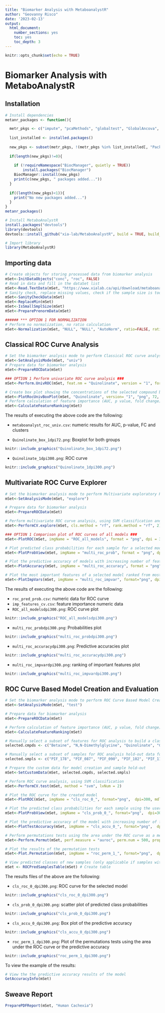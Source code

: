 ```yaml
---
title: "Biomarker Analysis with MetaboanalystR"
author: "Geovanny Risco"
date: '2023-02-13'
output:
  html_document:
    number_sections: yes
    toc: yes
    toc_depth: 3
---
```


```r
knitr::opts_chunk$set(echo = TRUE)
```

# Biomarker Analysis with MetaboAnalystR

## Installation

```r
# Install dependencies
metanr_packages <- function(){

  metr_pkgs <- c("impute", "pcaMethods", "globaltest", "GlobalAncova", "Rgraphviz", "preprocessCore", "genefilter", "sva", "limma", "KEGGgraph", "siggenes","BiocParallel", "MSnbase", "multtest","RBGL","edgeR","fgsea","devtools","crmn","httr","qs")
  
  list_installed <- installed.packages()
  
  new_pkgs <- subset(metr_pkgs, !(metr_pkgs %in% list_installed[, "Package"]))
  
  if(length(new_pkgs)!=0){
    
    if (!requireNamespace("BiocManager", quietly = TRUE))
        install.packages("BiocManager")
    BiocManager::install(new_pkgs)
    print(c(new_pkgs, " packages added..."))
  }
  
  if((length(new_pkgs)<1)){
    print("No new packages added...")
  }
}
metanr_packages()

# Install MetaboAnalystR
install.packages("devtools")
library(devtools)
devtools::install_github("xia-lab/MetaboAnalystR", build = TRUE, build_vignettes = FALSE)
```

```r
# Import library
library(MetaboAnalystR)
```


## Importing data

```r
# Create objects for storing processed data from biomarker analysis
mSet<-InitDataObjects("conc", "roc", FALSE)
# Read in data and fill in the dataSet list
mSet<-Read.TextData(mSet, "https://www.xialab.ca/api/download/metaboanalyst/human_cachexia.csv")
# Sanity check, replace missing values, check if the sample size is too small
mSet<-SanityCheckData(mSet)
mSet<-ReplaceMin(mSet)
mSet<-IsSmallSmplSize(mSet)
mSet<-PreparePrenormData(mSet)
```

```r
###### *** OPTION 1 FOR NORMALIZATION
# Perform no normalization, no ratio calculation
mSet<-Normalization(mSet, "NULL", "NULL", "AutoNorm", ratio=FALSE, ratioNum=20)
```

## Classical ROC Curve Analysis

```r
# Set the biomarker analysis mode to perform Classical ROC curve analysis ("univ")
mSet<-SetAnalysisMode(mSet, "univ")
# Prepare data for biomarker analysis
mSet<-PrepareROCData(mSet)

### OPTION 1 Perform univariate ROC curve analysis ###
mSet<-Perform.UnivROC(mSet, feat.nm = "Quinolinate", version = "1", format="png", dpi=300, isAUC=F, isOpt=T, optMethod="closest.topleft", isPartial=F, measure="sp", cutoff=0.2)

# Create box plot showing the concentrations of the selected compound between the groups
mSet<-PlotRocUnivBoxPlot(mSet, "Quinolinate", version= "1", "png", 72, T, FALSE)
# Perform calculation of feature importance (AUC, p value, fold change)
mSet<-CalculateFeatureRanking(mSet)
```

The results of executing the above code are the following:

* `metaboanalyst_roc_univ.csv`: numeric results for AUC, p-value, FC and clusters

* `Quinolinate_box_1dpi72.png`: Boxplot for both groups

```r
knitr::include_graphics("Quinolinate_box_1dpi72.png")
```

* `Quinolinate_1dpi300.png`: ROC curve

```r
knitr::include_graphics("Quinolinate_1dpi300.png")
```

## Multivariate ROC Curve Explorer

```r
# Set the biomarker analysis mode to perform Multivariate exploratory ROC curve analysis ("explore")
mSet<-SetAnalysisMode(mSet, "explore")

# Prepare data for biomarker analysis
mSet<-PrepareROCData(mSet)

# Perform multivariate ROC curve analysis, using SVM classification and ranking
mSet<-PerformCV.explore(mSet, cls.method = "rf", rank.method = "rf", 2)

### OPTION 1 Comparison plot of ROC curves of all models ###
mSet<-PlotROC(mSet, imgName = "ROC_all_models", format = "png", dpi = 300, mdl.inx= 0, avg.method = "threshold", show.conf = 0, show.holdout = 0, focus="fpr", cutoff=0.5)

# Plot predicted class probabilities for each sample for a selected model, not showing labels of wrongly classified samples
mSet<-PlotProbView(mSet, imgName = "multi_roc_prob", format = "png", dpi = 300, mdl.inx = -1, show = 0, showPred = 0)

# Plot the predictive accuracy of models with increasing number of features
mSet<-PlotAccuracy(mSet, imgName = "multi_roc_accuracy", format = "png", dpi = 300)

# Plot the most important features of a selected model ranked from most to least important
mSet<-PlotImpVars(mSet, imgName = "multi_roc_impvar", format="png", dpi=300, mdl.inx = -1, measure="freq", feat.num=15)
```

The results of executing the above code are the following:

* `roc_pred_prob.csv`: numeric data for ROC curve
* `imp_features_cv.csv`: feature importance numeric data
* `ROC_all_modelsdpi300.png`: ROC curve plot

```r
knitr::include_graphics("ROC_all_modelsdpi300.png")
```

* `multi_roc_probdpi300.png`: Probabilities plot

```r
knitr::include_graphics("multi_roc_probdpi300.png")
```

* `multi_roc_accuracydpi300.png`: Predictive accuracies plot

```r
knitr::include_graphics("multi_roc_accuracydpi300.png")
```
* `multi_roc_impvardpi300.png`: ranking of important features plot

```r
knitr::include_graphics("multi_roc_impvardpi300.png")
```

## ROC Curve Based Model Creation and Evaluation


```r
# Set the biomarker analysis mode to perform ROC Curve Based Model Creation and Evaluation ("test")
mSet<-SetAnalysisMode(mSet, "test")

# Prepare data for biomarker analysis
mSet<-PrepareROCData(mSet)

# Perform calculation of feature importance (AUC, p value, fold change)
mSet<-CalculateFeatureRanking(mSet)

# Manually select a subset of features for ROC analysis to build a classifier 
selected.cmpds <- c("Betaine", "N,N-Dimethylglycine", "Quinolinate", "Glucose")

# Manually select a subset of samples for ROC analysis hold-out data for validation purposes
selected.smpls <- c("PIF_178", "PIF_087", "PIF_090", "PIF_102", "PIF_111", "PIF_112")

# Prepare the custom data for model creation and sample hold-out 
mSet<-SetCustomData(mSet, selected.cmpds, selected.smpls)

# Perform ROC curve analysis, using SVM classification 
mSet<-PerformCV.test(mSet, method = "svm", lvNum = 2)

# Plot the ROC curve for the created model
mSet<-PlotROC(mSet, imgName = "cls_roc_0_", format="png",  dpi=300, mdl.inx = 0, avg.method = "threshold", 0, 0, "fpr", 0.5)

# Plot the predicted class probabilities for each sample using the user-created classifier, not showing labels of wrongly classified samples
mSet<-PlotProbView(mSet, imgName = "cls_prob_0_", format="png",  dpi=300, mdl.inx =-1, show=0, showPred= 0)

# Plot the predictive accuracy of the model with increasing number of features
mSet<-PlotTestAccuracy(mSet, imgName = "cls_accu_0_", format="png",  dpi=300)

# Perform permutations tests using the area under the ROC curve as a measure of performance
mSet<-Perform.Permut(mSet, perf.measure = "auroc", perm.num = 500, propTraining = 2/3)

# Plot the results of the permutation tests
mSet<-Plot.Permutation(mSet, imgName = "roc_perm_1_", format="png",  dpi=300)

# View predicted classes of new samples (only applicable if samples with empty class labels were in the uploaded dataset)
mSet <- ROCPredSamplesTable(mSet) # Create table
```

The results files of the above are the following:

* `cls_roc_0_dpi300.png`: ROC curve for the selected model

```r
knitr::include_graphics("cls_roc_0_dpi300.png")
```

* `cls_prob_0_dpi300.png`: scatter plot of predicted class probabilities

```r
knitr::include_graphics("cls_prob_0_dpi300.png")
```

* `cls_accu_0_dpi300.png`: Box plot of the predictive accuracy

```r
knitr::include_graphics("cls_accu_0_dpi300.png")
```

* `roc_perm_1_dpi300.png`: Plot of the permutations tests using the area under the ROC curve or the predictive accuracy

```r
knitr::include_graphics("roc_perm_1_dpi300.png")
```

To view the example of the results:

```r
# View the the predictive accuracy results of the model
GetAccuracyInfo(mSet)
```
## Sweave Report

```r
PreparePDFReport(mSet, "Human Cachexia")
```


